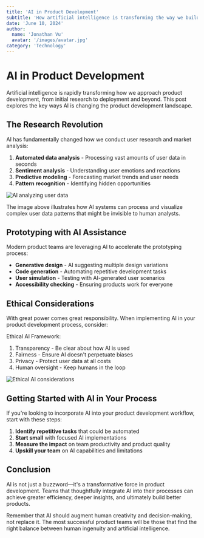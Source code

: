 ```yaml
---
title: 'AI in Product Development'
subtitle: 'How artificial intelligence is transforming the way we build products'
date: 'June 10, 2024'
author:
  name: 'Jonathan Vu'
  avatar: '/images/avatar.jpg'
category: 'Technology'
---
```


# AI in Product Development

Artificial intelligence is rapidly transforming how we approach product development, from initial research to deployment and beyond. This post explores the key ways AI is changing the product development landscape.

## The Research Revolution

AI has fundamentally changed how we conduct user research and market analysis:

1. **Automated data analysis** - Processing vast amounts of user data in seconds
2. **Sentiment analysis** - Understanding user emotions and reactions
3. **Predictive modeling** - Forecasting market trends and user needs
4. **Pattern recognition** - Identifying hidden opportunities

![AI analyzing user data](/images/blog/ai-research.svg)

The image above illustrates how AI systems can process and visualize complex user data patterns that might be invisible to human analysts.

## Prototyping with AI Assistance

Modern product teams are leveraging AI to accelerate the prototyping process:

- **Generative design** - AI suggesting multiple design variations
- **Code generation** - Automating repetitive development tasks
- **User simulation** - Testing with AI-generated user scenarios
- **Accessibility checking** - Ensuring products work for everyone

## Ethical Considerations

With great power comes great responsibility. When implementing AI in your product development process, consider:

Ethical AI Framework:
1. Transparency - Be clear about how AI is used
2. Fairness - Ensure AI doesn't perpetuate biases
3. Privacy - Protect user data at all costs
4. Human oversight - Keep humans in the loop

![Ethical AI considerations](/images/blog/ai-ethics.svg)

## Getting Started with AI in Your Process

If you're looking to incorporate AI into your product development workflow, start with these steps:

1. **Identify repetitive tasks** that could be automated
2. **Start small** with focused AI implementations
3. **Measure the impact** on team productivity and product quality
4. **Upskill your team** on AI capabilities and limitations

## Conclusion

AI is not just a buzzword—it's a transformative force in product development. Teams that thoughtfully integrate AI into their processes can achieve greater efficiency, deeper insights, and ultimately build better products.

Remember that AI should augment human creativity and decision-making, not replace it. The most successful product teams will be those that find the right balance between human ingenuity and artificial intelligence. 